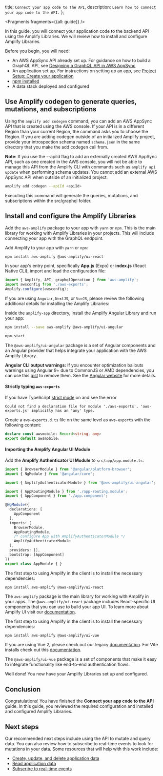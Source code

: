   title: `Connect your app code to the API`,
  description: `Learn how to connect your app code to the API.`
};


<Fragments fragments={{all: guide}} />

In this guide, you will connect your application code to the backend API using the Amplify Libraries. We will review how to install and configure Amplify Libraries.

Before you begin, you will need:
- An AWS AppSync API already set up. For guidance on how to build a GraphQL API, see [Designing a GraphQL API in AWS AppSync](https://docs.aws.amazon.com/appsync/latest/devguide/designing-a-graphql-api.html)
- An application set up. For instructions on setting up an app, see [Project Setup: Create your application](https://docs.amplify.aws/lib/project-setup/create-application/q/platform/js/)
- [npm installed](https://docs.npmjs.com/getting-started)
- A data stack deployed and configured

[TODO]: # (Follow up on the following codegen section for better placement. May be shifted to a different section.)

## Use Amplify codegen to generate queries, mutations, and subscriptions 

Using the `amplify add codegen` command, you can add an AWS AppSync API that is created using the AWS console. If your API is in a different Region than your current Region, the command asks you to choose the Region. If you are adding codegen outside of an initialized Amplify project, provide your introspection schema named `schema.json` in the same directory that you make the add codegen call from. 

<Callout>

__Note:__ If you use the --apiId flag to add an externally created AWS AppSync API, such as one created in the AWS console, you will not be able to manage this API from the Amplify CLI with commands such as `amplify api update` when performing schema updates. You cannot add an external AWS AppSync API when outside of an initialized project.

</Callout>

```bash
amplify add codegen --apiId <apiId>
```
Executing this command will generate the queries, mutations, and subscriptions within the src/graphql folder.

## Install and configure the Amplify Libraries

Add the `aws-amplify` package to your app with `yarn` or `npm`. This is the main library for working with Amplify Libraries in your projects. This will include connecting your app with the GraphQL endpoint.

Add Amplify to your app with `yarn` or `npm`:

```bash
npm install aws-amplify @aws-amplify/ui-react
```

In your app's entry point, specifically **App.js** (Expo) or **index.js** (React Native CLI), import and load the configuration file:

```javascript
import { Amplify, API, graphqlOperation } from 'aws-amplify';
import awsconfig from './aws-exports';
Amplify.configure(awsconfig);
```

If you are using `Angular`, `NextJS`, or `VueJS`, please review the following additional details for installing the Amplify Libraries:

<BlockSwitcher>
<Block name="Angular">

Inside the `amplify-app` directory, install the Amplify Angular Library and run your app:

```bash
npm install --save aws-amplify @aws-amplify/ui-angular

npm start
```

The `@aws-amplify/ui-angular` package is a set of Angular components and an Angular provider that helps integrate your application with the AWS Amplify Library.

<Callout>

**Angular CLI output warnings:** If you encounter optimization bailouts warnings using Angular 9+ due to CommonJS or AMD dependencies, you can use this [gist](https://gist.github.com/wlee221/6d98d96740bea6f53327b4db4a432616) to remove them. See the [Angular website](https://angular.io/guide/build#configuring-commonjs-dependencies) for more details.

</Callout>

#### Strictly typing `aws-exports`

If you have TypeScript [strict mode](https://www.typescriptlang.org/tsconfig/#strict) on and see the error

```
Could not find a declaration file for module './aws-exports'. 'aws-exports.js' implicitly has an 'any' type.
```

Create a `aws-exports.d.ts` file on the same level as `aws-exports` with the following content:

```ts
declare const awsmobile: Record<string, any>
export default awsmobile;
```

#### Importing the Amplify Angular UI Module

Add the **Amplify Authenticator UI Module** to `src/app/app.module.ts`:

```ts
import { BrowserModule } from '@angular/platform-browser';
import { NgModule } from '@angular/core';

import { AmplifyAuthenticatorModule } from '@aws-amplify/ui-angular';

import { AppRoutingModule } from './app-routing.module';
import { AppComponent } from './app.component';

@NgModule({
  declarations: [
    AppComponent
  ],
  imports: [
    BrowserModule,
    AppRoutingModule,
    /* configure App with AmplifyAuthenticatorModule */
    AmplifyAuthenticatorModule
  ],
  providers: [],
  bootstrap: [AppComponent]
})
export class AppModule { }
```

</Block>

<Block name="NextJS">

The first step to using Amplify in the client is to install the necessary dependencies:

```bash
npm install aws-amplify @aws-amplify/ui-react
```

The `aws-amplify` package is the main library for working with Amplify in your apps. The `@aws-amplify/ui-react` package includes React-specific UI components that you can use to build your app UI. To learn more about Amplify UI visit our [documentation](https://ui.docs.amplify.aws/).

</Block>

<Block name="VueJS">

The first step to using Amplify in the client is to install the necessary dependencies:

<Block name="NPM">

```
npm install aws-amplify @aws-amplify/ui-vue
```

</Block>

<Callout>

If you are using Vue 2, please check out our legacy [documentation](https://github.com/aws-amplify/amplify-ui/tree/legacy/legacy/amplify-ui-vue). For Vite installs check out this [documentation](https://ui.docs.amplify.aws/vue/getting-started/installation#vite). 

</Callout>

The `@aws-amplify/ui-vue` package is a set of components that make it easy to integrate functionality like end-to-end authentication flows. 

</Block>
</BlockSwitcher>

Well done! You now have your Amplify Libraries set up and configured.

## Conclusion

Congratulations! You have finished the **Connect your app code to the API** guide. In this guide, you reviewed the required configuration and installed and configured Amplify Libraries.

## Next steps

Our recommended next steps include using the API to mutate and query data. You can also review how to subscribe to real-time events to look for mutations in your data. Some resources that will help with this work include:
- [Create, update, and delete application data](https://docs.amplify.aws/lib/graphqlapi/mutate-data/q/platform/js/)
- [Read application data](https://docs.amplify.aws/lib/graphqlapi/query-data/q/platform/js/)
- [Subscribe to real-time events](https://docs.amplify.aws/lib/graphqlapi/subscribe-data/q/platform/js/)